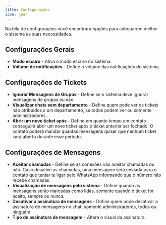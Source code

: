 ```yaml
---
title: Configurações
icon: gear
---
```


Na tela de configurações você encontrará opções para adequarem melhor o sistema às suas necessidades.

## Configurações Gerais

- **Modo escuro** - Ativa o modo escuro no sistema.
- **Volume de notificações** - Define o volume das notificações do sistema.

## Configurações de Tickets

- **Ignorar Mensagens de Grupos** - Define se o sistema deve ignorar mensagens de grupos ou não.
- **Visualizar chats sem departamento** - Define quem pode ver os tickets não atribuídos a um departamento, se todos podem ver ou somente administradores.
- **Abrir um novo ticket após** - Define em quanto tempo um contato conseguirá abrir um novo ticket após o ticket anterior ser fechado. O contato poderá mandar quantas mensagens quiser que nenhum ticket será aberto durante esse período.

## Configurações de Mensagens

- **Aceitar chamadas** - Define se as conexões vão aceitar chamadas ou não. Caso desative as chamadas, uma mensagem será enviada para o contato que tentar te ligar pelo WhatsApp informando que o número não recebe chamadas.
- **Visualização de mensagens pelo sistema** - Define quando as mensagens serão marcadas como lidas, somente quando o ticket for aceito, sempre ou nunca.
- **Desativar a assinatura de mensagens** - Define quem pode desativar a assinatura de mensagens no chat, somente administradores, todos ou ninguém.
- **Tipo de assinatura de mensagem** - Altera o visual da assinatura.
